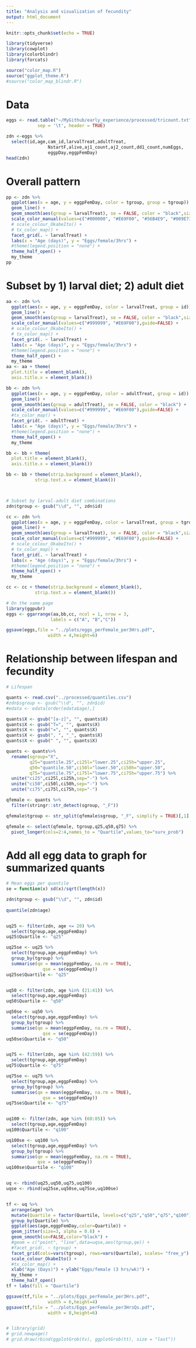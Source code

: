 ```yaml
---
title: "Analysis and visualization of fecundity"
output: html_document
---
```


```r
knitr::opts_chunk$set(echo = TRUE)

library(tidyverse)
library(cowplot)
library(colorblindr)
library(forcats)

source("color_map.R")
source("ggplot_theme.R")
#source("color_map_blindr.R")

```

# Data

```r
eggs <- read.table("~/MyGithub/early_experience/processed/tricount.txt",
            sep = '\t', header = TRUE)

zdn <-eggs %>%  
  select(id,age,cam_id,larvalTreat,adultTreat,
                NstartF,alive,aj1_count,aj2_count,dd1_count,numEggs,
                eggpDay,eggpFemDay)
head(zdn)
```

# Overall pattern

```r
pp <- zdn %>% 
  ggplot(aes(x = age, y = eggpFemDay, color = tgroup, group = tgroup)) +
  geom_line() +
  geom_smooth(aes(group = larvalTreat), se = FALSE, color = "black",size=0.8) +
  scale_color_manual(values=c("#000000", "#E69F00", "#56B4E9", "#009E73", "#F0E442", "#0072B2", "#D55E00", "#CC79A7")) +
  # scale_colour_OkabeIto() +
  # tx_color_map() +
  facet_grid(. ~ larvalTreat) +
  labs(x = "Age (days)", y = "Eggs/female/3hrs") +
  #theme(legend.position = "none") +
  theme_half_open() +
  my_theme
pp
```

# Subset by 1) larval diet; 2) adult diet

```r
aa <- zdn %>% 
  ggplot(aes(x = age, y = eggpFemDay, color = larvalTreat, group = id)) +
  geom_line() +
  geom_smooth(aes(group = larvalTreat), se = FALSE, color = "black",size=0.8) +
  scale_color_manual(values=c("#999999", "#E69F00"),guide=FALSE) +
  # scale_colour_OkabeIto() +
  # tx_color_map() +
  facet_grid(. ~ larvalTreat) +
  labs(x = "Age (days)", y = "Eggs/female/3hrs") +
  #theme(legend.position = "none") +
  theme_half_open() +
  my_theme
aa <- aa + theme(
  plot.title = element_blank(),
  axis.title.x = element_blank())

bb <- zdn %>%
  ggplot(aes(x = age, y = eggpFemDay, color = adultTreat, group = id)) +
  geom_line() +
  geom_smooth(aes(group = adultTreat), se = FALSE, color = "black") +
  scale_color_manual(values=c("#999999", "#E69F00"),guide=FALSE) +
  #tx_color_map() +
  facet_grid(. ~ adultTreat) +
  labs(x = "Age (days)", y = "Eggs/female/3hrs") +
  #theme(legend.position = "none") +
  theme_half_open() +
  my_theme

bb <- bb + theme(
  plot.title = element_blank(),
  axis.title.x = element_blank())

bb <- bb + theme(strip.background = element_blank(),
           strip.text.x = element_blank())



# Subset by larval-adult diet combinations
zdn$tgroup <- gsub("\\d", "", zdn$id)

cc <- zdn %>% 
  ggplot(aes(x = age, y = eggpFemDay, color = larvalTreat, group = tgroup)) +
  geom_line() +
  geom_smooth(aes(group = larvalTreat), se = FALSE, color = "black",size=0.8) +
  scale_color_manual(values=c("#999999", "#E69F00"),guide=FALSE) +
  # scale_colour_OkabeIto() +
  # tx_color_map() +
  facet_grid(. ~ larvalTreat) +
  labs(x = "Age (days)", y = "Eggs/female/3hrs") +
  #theme(legend.position = "none") +
  theme_half_open() +
  my_theme

cc <- cc + theme(strip.background = element_blank(),
           strip.text.x = element_blank())

# On the same page
library(ggpubr)
eggs <- ggarrange(aa,bb,cc, ncol = 1, nrow = 3, 
                 labels = c("A", "B","C"))

ggsave(eggs,file = "../plots/eggs_perFemale_per3Hrs.pdf",
                width = 4,height=6)

```

# Relationship between lifespan and fecundity

```r
# Lifespan

quants <- read.csv("../processed/quantiles.csv")
#zdn$sgroup <- gsub("\\d", "", zdn$id)
#edata <- edata[order(edata$age),]

quants$X <- gsub("[a-z]", "", quants$X)
quants$X <- gsub("T=", "", quants$X)
quants$X <- gsub("=", "", quants$X)
quants$X <- gsub(", ", "_", quants$X)
quants$X <- gsub(" ", "", quants$X)

quants <- quants%>%
  rename(sgroup="X",
         q25="quantile.25",ci25l="lower.25",ci25h="upper.25",
         q50="quantile.50",ci50l="lower.50",ci50h="upper.50",
         q75="quantile.75",ci75l="lower.75",ci75h="upper.75") %>%
  unite("ci25",ci25l,ci25h,sep="-") %>%
  unite("ci50",ci50l,ci50h,sep="-") %>%
  unite("ci75",ci75l,ci75h,sep="-")

qfemale <- quants %>%
  filter(stringr::str_detect(sgroup, "_F"))

qfemale$tgroup <- str_split(qfemale$sgroup, "_F", simplify = TRUE)[,1] 

qfemale <- select(qfemale, tgroup,q25,q50,q75) %>%
  pivot_longer(cols=2:4,names_to = "Quartile",values_to="surv_prob")

```

# Add all egg data to graph for summarized quants

```r
# Mean eggs per quantile
se = function(x) sd(x)/sqrt(length(x))

zdn$tgroup <- gsub("\\d", "", zdn$id)
                            
quantile(zdn$age)


uq25 <- filter(zdn, age <= 20) %>%
  select(tgroup,age,eggpFemDay)
uq25$Quartile <- "q25"

uq25se <- uq25 %>%
  select(tgroup,age,eggpFemDay) %>%
  group_by(tgroup) %>%
  summarise(qe = mean(eggpFemDay, na.rm = TRUE),
              qse = se(eggpFemDay))
uq25se$Quartile <- "q25"


uq50 <- filter(zdn, age %in% (21:41)) %>%
  select(tgroup,age,eggpFemDay)
uq50$Quartile <- "q50"

uq50se <- uq50 %>%
  select(tgroup,age,eggpFemDay) %>%
  group_by(tgroup) %>%
  summarise(qe = mean(eggpFemDay, na.rm = TRUE),
              qse = se(eggpFemDay))
uq50se$Quartile <- "q50"


uq75 <- filter(zdn, age %in% (42:59)) %>%
  select(tgroup,age,eggpFemDay)
uq75$Quartile <- "q75"

uq75se <- uq75 %>%
  select(tgroup,age,eggpFemDay) %>%
  group_by(tgroup) %>%
  summarise(qe = mean(eggpFemDay, na.rm = TRUE),
              qse = se(eggpFemDay))
uq75se$Quartile <- "q75"


uq100 <- filter(zdn, age %in% (60:85)) %>%
  select(tgroup,age,eggpFemDay)
uq100$Quartile <- "q100"

uq100se <- uq100 %>%
  select(tgroup,age,eggpFemDay) %>%
  group_by(tgroup) %>%
  summarise(qe = mean(eggpFemDay, na.rm = TRUE),
            qse = se(eggpFemDay))
uq100se$Quartile <- "q100"


uq <- rbind(uq25,uq50,uq75,uq100)
uqse <- rbind(uq25se,uq50se,uq75se,uq100se)


tf <- uq %>%
  arrange(age) %>%
  mutate(Quartile = factor(Quartile, levels=c("q25","q50","q75","q100"))) %>%
  group_by(Quartile) %>%
  ggplot(aes(age,eggpFemDay,color=Quartile)) +
  geom_jitter(size=3, alpha = 0.6) +
  geom_smooth(se=FALSE,color="black") +
  #geom = c("point", "line",data=uqse,aes(tgroup,qe)) +
  #facet_grid(. ~ tgroup) +
  facet_grid(cols=vars(tgroup), rows=vars(Quartile), scales= "free_y") +
  scale_colour_OkabeIto() +
  #tx_color_map() +
  xlab("Age (Days)") + ylab("Eggs/female (3 hrs/wk)") +
  my_theme +
  theme_half_open() 
tf + labs(fill = "Quartile")

ggsave(tf,file = "../plots/Eggs_perFemale_per3Hrs.pdf",
                width = 6,height=4)
ggsave(tf,file = "../plots/Eggs_perFemale_per3HrsQs.pdf",
                width = 8,height=6)


# library(grid)
# grid.newpage()
# grid.draw(rbind(ggplotGrob(tv), ggplotGrob(tt), size = "last"))

```



